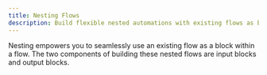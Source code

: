 ```yaml
---
title: Nesting Flows
description: Build flexible nested automations with existing flows as blocks
---
```


Nesting empowers you to seamlessly use an existing flow as a block within a flow. The two components of building these nested flows are <Link href="/blocks/core/input">input blocks</Link> and <Link href="/blocks/core/output">output blocks</Link>.
